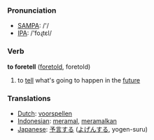 === Pronunciation ===
*[[w:SAMPA|SAMPA]]: /'/
*[[w:IPA|IPA]]: /'foɻtεl/

=== Verb ===

'''to foretell''' ([[foretold]], foretold)

# to [[tell]] what's going to happen in the [[future]]

=== Translations ===
*[[Dutch]]: [[voorspellen]]
*[[Indonesian]]: [[ramal|meramal]], [[ramal|meramalkan]]
*[[Japanese]]: [[予言]]する ([[よげん]]する, yogen-suru)